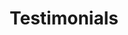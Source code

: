 ---
title: "Testimonials"
description: "What our clients say"
hasPage: true
itemsHasPage: false  
defaultSection:
  variant: "CardVariant"
  columns: 2
  sortBy: "date"
  sortOrder: "desc"
---